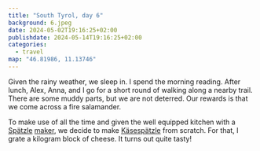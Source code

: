```yaml
---
title: "South Tyrol, day 6"
background: 6.jpeg
date: 2024-05-02T19:16:25+02:00
publishdate: 2024-05-14T19:16:25+02:00
categories:
  - travel
map: "46.81986, 11.13746"
---
```


Given the rainy weather, we sleep in. I spend the morning reading. After lunch,
Alex, Anna, and I go for a short round of walking along a nearby trail. There
are some muddy parts, but we are not deterred. Our rewards is that we come
across a fire salamander.

<Gallery>
  <Rimg src="1.jpeg" alt="A fire salamander." />
  <Rimg src="2.jpeg" alt="Going for a walk" />
  <Rimg src="3.jpeg" alt="Trees in the fog of clouds." />
  <Rimg src="6.jpeg" alt="A waterfall." />
</Gallery>

To make use of all the time and given the well equipped kitchen with
a [Spätzle](https://en.wikipedia.org/wiki/Sp%C3%A4tzle)
[maker](https://en.wikipedia.org/wiki/Sp%C3%A4tzle#/media/File:Spaetzlehobel.jpg),
we decide to make
[Käsespätzle](https://en.wikipedia.org/wiki/K%C3%A4sesp%C3%A4tzle) from scratch.
For that, I grate a kilogram block of cheese. It turns out quite tasty!

<Gallery>
  <Rimg src="x1.jpeg" caption="Grating cheese" />
  <Rimg src="x2.jpeg" caption="Roasting onions" />
</Gallery>

<Nextday />
